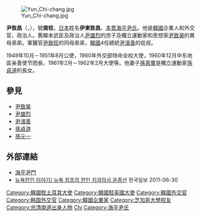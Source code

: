 [[File:Yun_Chi-chang.jpg|thumb]]

'''尹致昌'''（{{lang-ko|'''윤치창'''}}，{{bd|1899年|3月5日|1973年|10月1日|catIdx=Yun}}），號'''南桂'''，[[日本|日本]]姓名'''伊東致昌'''。[[本貫|本貫]][[海平尹氏|海平尹氏]]。他是[[韓國|韓國]]企業人和外交官，政治人。舊韓末武臣及政治人[[尹雄烈|尹雄烈]]的庶子及獨立運動家和思想家[[尹致昊|尹致昊]]的異母弟弟。軍醫官[[尹致旺|尹致旺]]的同母弟弟，[[韓國|韓國]]4任總統[[尹潽善|尹潽善]]的從叔。

1949年10月－1951年8月{{Link-en|大韓民國駐英國大使館|Embassy of South Korea, London|大韓民國駐英國使館}}公使，1960年外交部特命全权大使，1960年12月中东地區亲善使节团長，1961年2月－1962年2月{{Link-ko|大韓民國駐土耳其大使館|주터키 대한민국 대사관}}大使等。他妻子[[孫真實|孫真實]]是獨立運動家[[孫貞道|孫貞道]]的長女。

== 參見 ==

* [[尹致昊|尹致昊]]
* [[尹雄烈|尹雄烈]]
* [[尹潽善|尹潽善]]
* [[孫貞道|孫貞道]]
* [[孫元一|孫元一]]

== 外部連結 ==
* [http://www.yunposun.com/ 海平尹門] {{Wayback|url=http://www.yunposun.com/ |date=20130719062933 }} {{ko}}
* [http://ny.koreatimes.com/article/670545 뉴욕한인 이야기/ 뉴욕 최초의 한인 치과의사 윤종선]{{Dead link}} 한국일보 2011-06-30 {{ko}}

{{DEFAULTSORT:Yun}}
[[Category:韓國駐土耳其大使|Category:韓國駐土耳其大使]]
[[Category:韓國駐英國大使|Category:韓國駐英國大使]]
[[Category:韓國外交官|Category:韓國外交官]]
[[Category:韩国外交官|Category:韩国外交官]]
[[Category:韓國企業家|Category:韓國企業家]]
[[Category:芝加哥大學校友|Category:芝加哥大學校友]]
[[Category:忠清南道出身人物|Category:忠清南道出身人物]]
[[Category:尹姓|Chi]]
[[Category:海平尹氏|Category:海平尹氏]]


{{Korea-bio-stub}}
{{Politician-stub}}